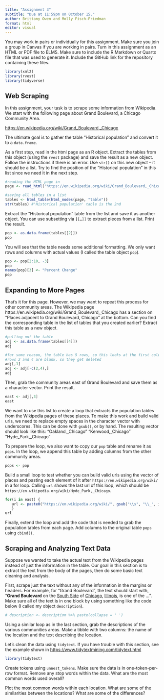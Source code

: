 ```yaml
---
title: "Assignment 3"
subtitle: "Due at 11:59pm on October 15."
author: Brittany Owen and Molly Fisch-Friedman
format: html
editor: visual
---
```


You may work in pairs or individually for this assignment. Make sure you join a group in Canvas if you are working in pairs. Turn in this assignment as an HTML or PDF file to ELMS. Make sure to include the R Markdown or Quarto file that was used to generate it. Include the GitHub link for the repository containing these files.

```r
library(xml2)
library(rvest)
library(tidyverse)
```

## Web Scraping

In this assignment, your task is to scrape some information from Wikipedia. We start with the following page about Grand Boulevard, a Chicago Community Area.

<https://en.wikipedia.org/wiki/Grand_Boulevard,_Chicago>

The ultimate goal is to gather the table "Historical population" and convert it to a `data.frame`.

As a first step, read in the html page as an R object. Extract the tables from this object (using the `rvest` package) and save the result as a new object. Follow the instructions if there is an error. Use `str()` on this new object -- it should be a list. Try to find the position of the "Historical population" in this list since we need it in the next step.

```r
#reading the HTML page in
page <- read_html("https://en.wikipedia.org/wiki/Grand_Boulevard,_Chicago")

#saving all tables in a list
tables <- html_table(html_nodes(page, "table"))
str(tables) #'Historical population' table is the 2nd

```

Extract the "Historical population" table from the list and save it as another object. You can use subsetting via `[[…]]` to extract pieces from a list. Print the result.

```r
pop <- as.data.frame(tables[[2]])
pop
```

You will see that the table needs some additional formatting. We only want rows and columns with actual values (I called the table object `pop`).

```r
pop <- pop[2:10, -3]
pop
names(pop)[3] <- "Percent Change"
pop
```

## Expanding to More Pages

That's it for this page. However, we may want to repeat this process for other community areas. The Wikipedia page https://en.wikipedia.org/wiki/Grand_Boulevard,\_Chicago has a section on "Places adjacent to Grand Boulevard, Chicago" at the bottom. Can you find the corresponding table in the list of tables that you created earlier? Extract this table as a new object.

```r
#pulling out the table
adj <- as.data.frame(tables[[4]])
adj

#for some reason, the table has 5 rows, so this looks at the first column
#rows 2 and 4 are blank, so they get deleted
adj[,1]
adj <- adj[-c(2,4),]
adj
```

Then, grab the community areas east of Grand Boulevard and save them as a character vector. Print the result.

``` r
east <- adj[,3]
east
```

We want to use this list to create a loop that extracts the population tables from the Wikipedia pages of these places. To make this work and build valid urls, we need to replace empty spaces in the character vector with underscores. This can be done with `gsub()`, or by hand. The resulting vector should look like this: "Oakland,\_Chicago" "Kenwood,\_Chicago" "Hyde_Park,\_Chicago"

To prepare the loop, we also want to copy our `pop` table and rename it as `pops`. In the loop, we append this table by adding columns from the other community areas.

```r
pops <- pop
```

Build a small loop to test whether you can build valid urls using the vector of places and pasting each element of it after `https://en.wikipedia.org/wiki/` in a for loop. Calling `url` shows the last url of this loop, which should be `https://en.wikipedia.org/wiki/Hyde_Park,_Chicago`.

```r
for(i in east) {
   url <- paste0("https://en.wikipedia.org/wiki/", gsub("\\s", "\\_", i))
   }
url
```

Finally, extend the loop and add the code that is needed to grab the population tables from each page. Add columns to the original table `pops` using `cbind()`.

## Scraping and Analyzing Text Data

Suppose we wanted to take the actual text from the Wikipedia pages instead of just the information in the table. Our goal in this section is to extract the text from the body of the pages, then do some basic text cleaning and analysis.

First, scrape just the text without any of the information in the margins or headers. For example, for "Grand Boulevard", the text should start with, "**Grand Boulevard** on the [South Side](https://en.wikipedia.org/wiki/South_Side,_Chicago "South Side, Chicago") of [Chicago](https://en.wikipedia.org/wiki/Chicago "Chicago"), [Illinois](https://en.wikipedia.org/wiki/Illinois "Illinois"), is one of the ...". Make sure all of the text is in one block by using something like the code below (I called my object `description`).

```r
# description <- description %>% paste(collapse = ' ')
```

Using a similar loop as in the last section, grab the descriptions of the various communities areas. Make a tibble with two columns: the name of the location and the text describing the location.

Let's clean the data using `tidytext`. If you have trouble with this section, see the example shown in <https://www.tidytextmining.com/tidytext.html>

```r
library(tidytext)
```

Create tokens using `unnest_tokens`. Make sure the data is in one-token-per-row format. Remove any stop words within the data. What are the most common words used overall?

Plot the most common words within each location. What are some of the similarities between the locations? What are some of the differences?
